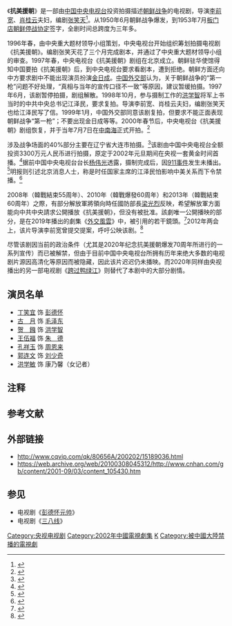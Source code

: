 《'''抗美援朝'''》是一部由[[中国中央电视台|中国中央电视台]]投资拍摄描述[[朝鲜战争|朝鲜战争]]的电视剧，导演[[李前宽|李前宽]]、[[肖桂云|肖桂云]]夫妇，编剧[[张笑天|张笑天]]<ref>{{Cite web|url= http://ent.sina.com.cn/tv/tv/2000-09-16/16778.html|title= 大型电视连续剧《抗美援朝》开拍|newspaper= 光明日报|date= 2000-09-16|access-date= 2020-08-02|archive-date= 2005-02-10|archive-url= https://web.archive.org/web/20050210042156/http://ent.sina.com.cn/tv/tv/2000-09-16/16778.html|dead-url= no}}</ref>。从1950年6月朝鲜战争爆发，到1953年7月[[板门店|板门店]][[朝鲜停战协定|朝鲜停战协定]]签字，全剧时间总跨度为三年多。

1996年春，由中央重大题材领导小组策划，中央电视台开始组织筹划拍摄电视剧《抗美援朝》。编剧张笑天花了三个月完成剧本，并通过了中央重大题材领导小组的审查。1997年春，中央电视台《抗美援朝》剧组在北京成立。朝鲜驻华使馆得知中国要拍《抗美援朝》后，到中央电视台要求看剧本，遭到拒绝。朝鲜方面还向中方要求剧中不能出现演员扮演[[金日成|金日成]]。[[中华人民共和国外交部|中国外交部]]认为，关于朝鲜战争的“第一枪”问题不好处理，“真相与当年的宣传口径不一致”等原因，建议暂缓拍摄。1997年6月，该剧暂停拍摄，剧组解散。1998年10月，参与摄制工作的[[洪学智|洪学智]]将军上书当时的中共中央总书记江泽民，要求复拍。导演李前宽、肖桂云夫妇，编剧张笑天也给江泽民写了信。1999年1月，中国外交部同意该剧复拍，但要求不能正面表现朝鲜战争“第一枪”；不要出现金日成等等。2000年春节后，中央电视台《抗美援朝》剧组恢复，并于当年7月7日在[[中南海|中南海]]正式开拍。<ref>{{cite book |title=云开天地宽：李前宽、肖桂云研究文集 |date=2003年12月 |publisher=中国电影出版社 |location=北京 |isbn=7-106-01975-5 |pages=223-238}}</ref>

涉及战争场面的40%部分主要在辽宁省大连市拍摄。<ref>{{cite book |title=岁月留痕：大连好新闻选析 报纸卷 中 |date=2008年10月 |publisher=大连海事大学出版社 |location=大连 |isbn=7-5632-2242-1 |pages=157-158}}</ref>该剧由中国中央电视台全额投资3300万元人民币进行拍摄，原定于2002年元旦期间在央视一套黄金时间首播。<ref>{{Cite web|url= http://ent.sina.com.cn/v/2001-09-01/55817.html|title= 明年央视1套开篇剧拟定30集战争巨作《抗美援朝》|work= 长江日报|date= 2001-09-01|access-date= 2009-10-08|archive-date= 2019-08-14|archive-url= https://web.archive.org/web/20190814022923/http://ent.sina.com.cn/v/2001-09-01/55817.html|dead-url= no}}</ref>据前中国中央电视台台长[[杨伟光|杨伟光]]透露，摄制完成后，因[[911事件|911事件]]发生未播出。<ref>{{Cite web|url= http://news.sina.com.cn/c/sd/2009-05-31/141317920422_3.shtml|title= 杨伟光：邓小平看《邓小平》，笑了笑|journal= 南方人物周刊|date= 2009-05-31|access-date= 2020-08-02|archive-date= 2009-06-06|archive-url= https://web.archive.org/web/20090606172315/http://news.sina.com.cn/c/sd/2009-05-31/141317920422_3.shtml|dead-url= no}}</ref>明报则引述北京消息人士，称是时任国家主席的江泽民怕影响中美关系而下令禁播。<ref>{{cite news |title=抗美援朝劇集14年後解禁 10萬人大製作 9．11後遭雪藏 |url=http://www.mingpaocanada.com/Tor/htm/News/20140510/tcag1.htm?m=0 |accessdate=2020-08-04 |work=明报 |date=2014-05-10}}</ref>

2008年（韓戰結束55周年）、2010年（韓戰爆發60周年）和2013年（韓戰結束60周年）之際，有部分解放軍將領向時任國防部長[[梁光烈|梁光烈]]反映，希望解放軍方面能向中共中央請求公開播放《抗美援朝》，但没有被批准。該劇唯一公開播映的部分，是在2019年播出的劇集《[[外交风云_(电视剧)|外交風雲]]》中，被引用的若干鏡頭。<ref>{{Cite web|url= https://news.mingpao.com/pns/%e4%b8%ad%e5%9c%8b/article/20200802/s00013/1596305571851 |title= 中央曾憂損中美關係 禁播「抗美援朝」片|work=明報|date=2020-08-01}}</ref>2012年两会上，该片导演李前宽曾提交提案，呼吁公映该剧。<ref>{{Cite web|url= https://www.mj.org.cn/mjzt/2012nzt/2012lh/2012lhjyxc/2012lhzlmwhcb/201203/t20120313_137171.htm|title= 李前宽委员：关于建议电视剧《抗美援朝》尽快播送的提案|website= 中国民主促进会中央委员会|access-date= 2020-08-02|archive-date= 2013-06-09|archive-url= https://web.archive.org/web/20130609113721/http://www.mj.org.cn/mjzt/2012nzt/2012lh/2012lhjyxc/2012lhzlmwhcb/201203/t20120313_137171.htm|dead-url= no}}</ref>

尽管该剧因当前的政治条件（尤其是2020年纪念抗美援朝爆发70周年所进行的一系列宣传）而已被解禁，但由于目前中国中央电视台所拥有历年来绝大多数的电视剧片源因高清化等原因而被隐藏，因此该片迟迟仍未播映。而2020年同样由央视播出的另一部电视剧《[[跨过鸭绿江|跨过鸭绿江]]》则替代了本剧中的大部分剧情。

== 演员名单 ==
*[[丁笑宜|丁笑宜]] 饰 [[彭德怀|彭德怀]]
*[[古月|古　月]] 饰 [[毛泽东|毛泽东]]
*[[賀鏹|贺　鏹]] 饰 [[洪学智|洪学智]]
*[[王伍福|王伍福]] 饰 [[朱德|朱　德]]
*[[孔祥玉|孔祥玉]] 饰 [[周恩来|周恩来]]
*[[郭连文|郭连文]] 饰 [[刘少奇|刘少奇]]
*[[洪学敏|洪学敏]] 饰 康乃馨（女记者）

== 注释 ==
{{NoteFoot}}

== 参考文献 ==
{{Reflist}}

== 外部链接 ==
*http://www.cqvip.com/qk/80656A/200202/15189036.html {{Wayback|url=http://www.cqvip.com/qk/80656A/200202/15189036.html |date=20190810104935 }}
*https://web.archive.org/web/20100308045312/http://www.cnhan.com/gb/content/2001-09/03/content_105430.htm

== 参见 ==
{{Portal box|中华人民共和国|冷战|电视剧}}
* 电视剧《[[彭德怀元帅|彭德怀元帅]]》
* 电视剧《[[三八线_(电视剧)|三八线]]》

[[Category:央视电视剧|Category:央视电视剧]]
[[Category:2002年中國電視劇集|Category:2002年中國電視劇集]]
[[Category:中国人民志愿军题材电视剧|K]]
[[Category:被中國大陸禁播的電視劇|Category:被中國大陸禁播的電視劇]]